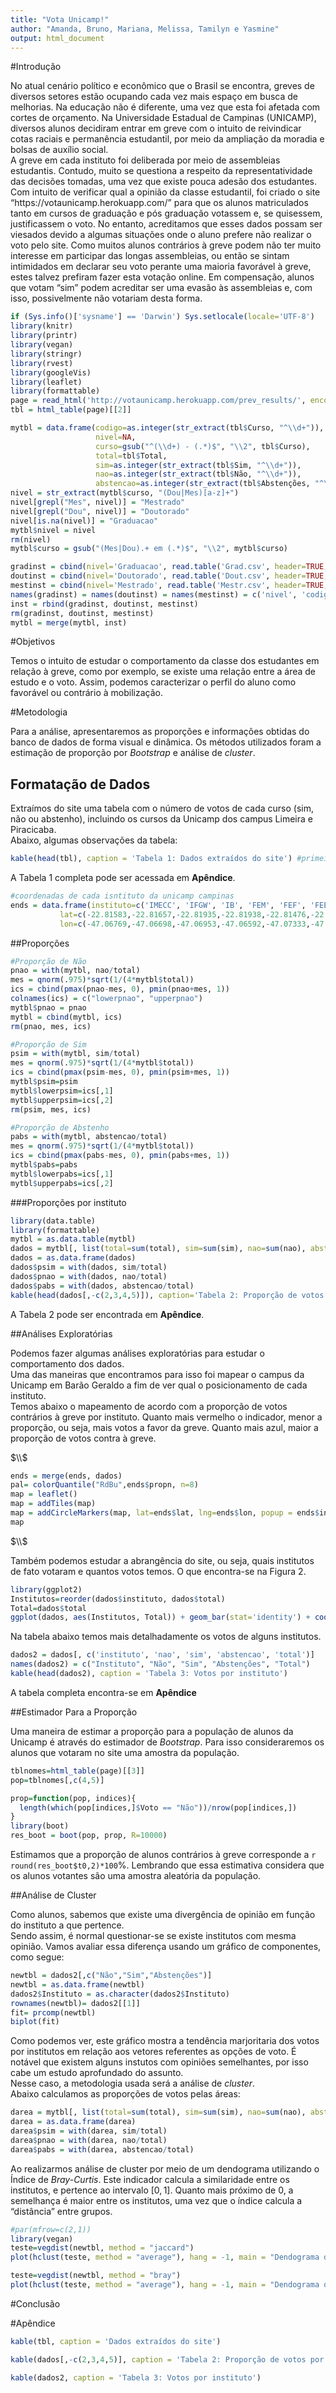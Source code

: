 ```yaml
---
title: "Vota Unicamp!"
author: "Amanda, Bruno, Mariana, Melissa, Tamilyn e Yasmine"
output: html_document
---
```


#Introdução

  No atual cenário político e econômico que o Brasil se encontra, greves de diversos setores estão ocupando cada vez mais espaço em busca de melhorias. Na educação não é diferente, uma vez que esta foi afetada com cortes de orçamento. Na Universidade Estadual de Campinas (UNICAMP), diversos alunos decidiram entrar em greve com o intuito de reivindicar cotas raciais e permanência estudantil, por meio da ampliação da moradia e bolsas de auxílio social.  
  A greve em cada instituto foi deliberada por meio de assembleias estudantis. Contudo, muito se questiona a respeito da representatividade das decisões tomadas, uma vez que existe pouca adesão dos estudantes.
  Com intuito de verificar qual a opinião da classe estudantil, foi criado o site “https://votaunicamp.herokuapp.com/” para que os alunos matriculados tanto em cursos de graduação e pós graduação votassem e, se quisessem, justificassem o voto. No entanto, acreditamos que esses dados possam ser viesados devido a algumas situações onde o aluno prefere não realizar o voto pelo site. Como muitos alunos contrários à greve podem não ter muito interesse em participar das longas assembleias, ou então se sintam intimidados em declarar seu voto perante uma maioria favorável à greve, estes talvez prefiram fazer esta votação online. Em compensação, alunos que votam "sim" podem acreditar ser uma evasão às assembleias e, com isso, possivelmente não votariam desta forma.
  
```r
if (Sys.info()['sysname'] == 'Darwin') Sys.setlocale(locale='UTF-8')
library(knitr)
library(printr)
library(vegan)
library(stringr)
library(rvest)
library(googleVis)
library(leaflet)
library(formattable)
page = read_html('http://votaunicamp.herokuapp.com/prev_results/', encoding='UTF-8')
tbl = html_table(page)[[2]]
```

```r
mytbl = data.frame(codigo=as.integer(str_extract(tbl$Curso, "^\\d+")),
                   nivel=NA,
                   curso=gsub("^(\\d+) - (.*)$", "\\2", tbl$Curso),
                   total=tbl$Total,
                   sim=as.integer(str_extract(tbl$Sim, "^\\d+")),
                   nao=as.integer(str_extract(tbl$Não, "^\\d+")),
                   abstencao=as.integer(str_extract(tbl$Abstenções, "^\\d+")))
nivel = str_extract(mytbl$curso, "(Dou|Mes)[a-z]+")
nivel[grepl("Mes", nivel)] = "Mestrado"
nivel[grepl("Dou", nivel)] = "Doutorado"
nivel[is.na(nivel)] = "Graduacao"
mytbl$nivel = nivel
rm(nivel)
mytbl$curso = gsub("(Mes|Dou).+ em (.*)$", "\\2", mytbl$curso)
```

```r
gradinst = cbind(nivel='Graduacao', read.table('Grad.csv', header=TRUE, sep=','))
doutinst = cbind(nivel='Doutorado', read.table('Dout.csv', header=TRUE, sep=','))
mestinst = cbind(nivel='Mestrado', read.table('Mestr.csv', header=TRUE, sep=','))
names(gradinst) = names(doutinst) = names(mestinst) = c('nivel', 'codigo', 'instituto', 'area')
inst = rbind(gradinst, doutinst, mestinst)
rm(gradinst, doutinst, mestinst)
mytbl = merge(mytbl, inst)
```

#Objetivos

Temos o intuito de estudar o comportamento da classe dos estudantes em relação à greve, como por exemplo, se existe uma relação entre a área de estudo e o voto. Assim, podemos caracterizar o perfil do aluno como favorável ou contrário à mobilização.

#Metodologia

Para a análise, apresentaremos as proporções e informações obtidas do banco de dados de forma visual e dinâmica. Os métodos utilizados foram a estimação de proporção por *Bootstrap* e análise de *cluster*.

## Formatação de Dados

Extraímos do site uma tabela com o número de votos de cada curso (sim, não ou abstenho), incluindo os cursos da Unicamp dos campus Limeira e Piracicaba.  
Abaixo, algumas observações da tabela:  


```r
kable(head(tbl), caption = 'Tabela 1: Dados extraídos do site') #primeiras linhas dos dados do site
```

A Tabela 1 completa pode ser acessada em **Apêndice**.

```r
#coordenadas de cada isntituto da unicamp campinas
ends = data.frame(instituto=c('IMECC', 'IFGW', 'IB', 'FEM', 'FEF', 'FEEC', 'FEC', 'FEA', 'FCM', 'IFCH','IEL', 'IA', 'IC', 'IE', 'IG', 'IQ', 'FE', 'FEAGRI', 'FEQ', 'PROFIS', 'FCF'),
           lat=c(-22.81583,-22.81657,-22.81935,-22.81938,-22.81476,-22.82132,-22.81596,-22.82063,-22.83063,-22.81546, -22.81537, -22.81531, -22.81488, -22.81480, -22.81328, -22.81889, -22.81658, -22.81927, -22.81989, -22.81749, -22.81770),
           lon=c(-47.06769,-47.06698,-47.06953,-47.06592,-47.07333,-47.06587,-47.06383,-47.06746,-47.06199,-47.06838,-47.06909, -47.07009, -47.06484, -47.06590, -47.06871, -47.06779, -47.06566, -47.06042,-47.06511, -47.06847, -47.07084 )) 
```



##Proporções


```r
#Proporção de Não
pnao = with(mytbl, nao/total)
mes = qnorm(.975)*sqrt(1/(4*mytbl$total))
ics = cbind(pmax(pnao-mes, 0), pmin(pnao+mes, 1))
colnames(ics) = c("lowerpnao", "upperpnao")
mytbl$pnao = pnao
mytbl = cbind(mytbl, ics)
rm(pnao, mes, ics)
```


```r
#Proporção de Sim
psim = with(mytbl, sim/total)
mes = qnorm(.975)*sqrt(1/(4*mytbl$total))
ics = cbind(pmax(psim-mes, 0), pmin(psim+mes, 1))
mytbl$psim=psim
mytbl$lowerpsim=ics[,1]
mytbl$upperpsim=ics[,2]
rm(psim, mes, ics)
```


```r
#Proporção de Abstenho
pabs = with(mytbl, abstencao/total)
mes = qnorm(.975)*sqrt(1/(4*mytbl$total))
ics = cbind(pmax(pabs-mes, 0), pmin(pabs+mes, 1))
mytbl$pabs=pabs
mytbl$lowerpabs=ics[,1]
mytbl$upperpabs=ics[,2]
```

###Proporções por instituto

```r
library(data.table)
library(formattable)
mytbl = as.data.table(mytbl)
dados = mytbl[, list(total=sum(total), sim=sum(sim), nao=sum(nao), abstencao=sum(abstencao)), by=instituto]
dados = as.data.frame(dados)
dados$psim = with(dados, sim/total)
dados$pnao = with(dados, nao/total)
dados$pabs = with(dados, abstencao/total)
kable(head(dados[,-c(2,3,4,5)]), caption='Tabela 2: Proporção de votos por instituto')
```

A Tabela 2 pode ser encontrada em **Apêndice**.

##Análises Exploratórias

Podemos fazer algumas análises exploratórias para estudar o comportamento dos dados.   
Uma das maneiras que encontramos para isso foi mapear o campus da Unicamp em Barão Geraldo a fim de ver qual o posicionamento de cada instituto.   
Temos abaixo o mapeamento de acordo com a proporção de votos contrários à greve por instituto. Quanto mais vermelho o indicador, menor a proporção, ou seja, mais votos a favor da greve. Quanto mais azul, maior a proporção de votos contra à greve.  

$\\$

```r
ends = merge(ends, dados)
pal= colorQuantile("RdBu",ends$propn, n=8)
map = leaflet()
map = addTiles(map)
map = addCircleMarkers(map, lat=ends$lat, lng=ends$lon, popup = ends$instituto, color = pal(ends$pnao))
map
```
  
$\\$
  
  
Também podemos estudar a abrangência do site, ou seja, quais institutos de fato votaram e quantos votos temos. O que encontra-se na Figura 2.

```r
library(ggplot2)
Institutos=reorder(dados$instituto, dados$total)
Total=dados$total
ggplot(dados, aes(Institutos, Total)) + geom_bar(stat='identity') + coord_flip() + theme_bw()
```

Na tabela abaixo temos mais detalhadamente os votos de alguns institutos.

```r
dados2 = dados[, c('instituto', 'nao', 'sim', 'abstencao', 'total')]
names(dados2) = c("Instituto", "Não", "Sim", "Abstenções", "Total")
kable(head(dados2), caption = 'Tabela 3: Votos por instituto')
```

A tabela completa encontra-se em **Apêndice**

##Estimador Para a Proporção

Uma maneira de estimar a proporção para a população de alunos da Unicamp é através do estimador de *Bootstrap*. Para isso consideraremos os alunos que votaram no site uma amostra da população. 

```r
tblnomes=html_table(page)[[3]]
pop=tblnomes[,c(4,5)]
```

```r
prop=function(pop, indices){
  length(which(pop[indices,]$Voto == "Não"))/nrow(pop[indices,])
}
library(boot)
res_boot = boot(pop, prop, R=10000)
```

Estimamos que a proporção de alunos contrários à greve corresponde a `r round(res_boot$t0,2)*100`%. Lembrando que essa estimativa considera que os alunos votantes são uma amostra aleatória da população.

##Análise de Cluster

Como alunos, sabemos que existe uma divergência de opinião em função do instituto a que pertence.   
Sendo assim, é normal questionar-se se existe institutos com mesma opinião. Vamos avaliar essa diferença usando um gráfico de componentes, como segue:

```r
newtbl = dados2[,c("Não","Sim","Abstenções")]
newtbl = as.data.frame(newtbl)
dados2$Instituto = as.character(dados2$Instituto)
rownames(newtbl)= dados2[[1]]
fit= prcomp(newtbl)
biplot(fit)
```

Como podemos ver, este gráfico mostra a tendência marjoritaria dos votos por institutos em relação aos vetores referentes as opções de voto. É notável que existem alguns instutos com opiniões semelhantes, por isso cabe um estudo aprofundado do assunto.   
Nesse caso, a metodologia usada será a análise de *cluster*.  
Abaixo calculamos as proporções de votos pelas áreas:

```r
darea = mytbl[, list(total=sum(total), sim=sum(sim), nao=sum(nao), abstencao=sum(abstencao)), by= area]
darea = as.data.frame(darea)
darea$psim = with(darea, sim/total)
darea$pnao = with(darea, nao/total)
darea$pabs = with(darea, abstencao/total)
```

Ao realizarmos análise de cluster por meio de um dendograma utilizando o Índice de *Bray-Curtis*. Este indicador calcula a similaridade entre os institutos, e pertence ao intervalo $[0,1]$. Quanto mais próximo de 0, a semelhança é maior entre os institutos, uma vez que o índice calcula a "distância" entre grupos.

```r
#par(mfrow=c(2,1))
library(vegan)
teste=vegdist(newtbl, method = "jaccard")
plot(hclust(teste, method = "average"), hang = -1, main = "Dendograma de Jaccard", xlab = "Institutos", ylab = "Índice de Jaccard")

teste=vegdist(newtbl, method = "bray")
plot(hclust(teste, method = "average"), hang = -1, main = "Dendograma de Bray-Curtis", xlab = "Institutos", ylab = "Índice de Bray-Curtis")

```


#Conclusão

#Apêndice



```r
kable(tbl, caption = 'Dados extraídos do site') 
```

```r
kable(dados[,-c(2,3,4,5)], caption = 'Tabela 2: Proporção de votos por instituto')
```

```r
kable(dados2, caption = 'Tabela 3: Votos por instituto')
```

